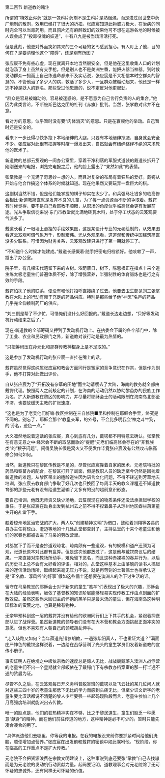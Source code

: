 

第二百节 新道教的赌注

所谓的“特效止泻药”就是一包鸦片药剂不是生鸦片是熟烟泡。而是进过润世堂中药厂炮制的散剂，效用已经打了很大的折扣。张应宸知道此物威力极大，在治病的同时完全可以当毒药用，而且鸦片还有麻醉致幻的效果他可不想在巡游各地的时候被人误会成了“投毒役魂的妖道”，十有八九是被当场活活打死。

但是此刻，他更对外面突如其来的三个可疑的乞丐感到担心。有人盯上了他，目的何在？是要清理他这个“障碍”，还是别有所图？

张应宸不免有些心虚，现在就离开本地当然很安全，但是他在这里收集人口的计划就泡汤了身上虽然有支手枪，但是别人也不是美洲生番，能把火器当神器。到时候发动群众一拥而上自己练逃命都来不及实话说，张应宸是不大相信本时空群众的智慧的。不管他治了多少人的病，救活了多少人，一旦群众被煽动起来，他还是一样逃不掉是妖人的罪名。那些受过他恩惠的，说不定反对他更起劲。

“群众是容易被煽动的，容易被迷惑的，是不愿意为自己言行负责的人的集合。”他因为此类言论，不断被斯巴达克团的社刊《赤旗》批判。当然，张掌教对此并不在意。

看对方的意思，似乎暂时没有要“肉体消灭”的意思。只是在寰觊他的举动。自己暂时还是安全的。

看来下一步还得尽快多抱下本地缙绅的大腿，只要有本地缙绅撑腰，自身就会安全不少。张应宸对此很有把握等时疫一爆发出来，自然就会有缙绅络绎不绝的来求教他的医术了。

新道教的总部云笈观的一间办公室里，穿着干净利落的军服式道装的戴道长拆开了刚刚送来的电报，浏览完电报之后，他的脸上露出了“果然如此”的表情。

张掌教是一个充满了奇思妙－想的人，而且对复杂的布局有着狂热的爱好。戴锷从开始与他合作搞这个体系的时候就知道。现在他果然又要玩弄一盘巨大的棋。

这副棋当然不错，但是他们能掌握的棋子却实在太少了。和兵强马壮钱多的临高修会相比·新道教简直就是发育不良的儿童，为了每一点资源而不断的争取着。戴锷有时候觉得，要不是自己看耶教不顺眼，从职场的角度似乎临高修会更有发展前途。光从争取信徒来说·东门市教堂就比满地砖瓦木料，处于停工状态的云笈观要气派多了。

戴道长看了一眼墙上悬挂的手绘效果图，这是某设计专业的元老绘制的，从效果图看这云笈观可谓气象万千，形制宏伟。光从外观来看，这道观和传统中国建筑简直没多少联系。可惜因为财务关系，云笈观改建只进行了第一期就停工了。

“不知道什么时候才能建成。”戴道长感慨着·随手把密电归档锁好。他咳嗽了一声，踱出了办公室。

院子里，有几棵宋代遗留下来的古树。浓荫蔽日，树下，陈思根正在指点十来个道生练太极老童生们普遍体质不好，除了增强营养，半强制性的体育锻炼也是行之有效的手段。

戴锷怕扰了他的联系，便没有和他打招呼直接绕了过去。他要去卫生部见刘三张掌教在大陆上的行动有赖于充足的药品供应。特别是那些给予他“神医”名声的药品·几乎完全仰赖制药厂的供应。

“刘三倒是帮了不少忙，可惜俺们没什么好回报的。”戴道长边走边想，“只好等发动机行动结束之后了。”

现在·新道教的全部筹码又押到了发动机行动上。在执委会下属的各个部门中，除了工业、农业和民政部门之外，新道教对该行动是最为热情的。

“只把筹码压在孙元化和那群传教神棍身上是不足取的。”

这是参加了发动机行动的张应宸一直挂在嘴上的话。

戴锷虽然觉得这纯属张应宸和教会方面同行是冤家的竞争意识在作祟，但是作为副手，他不打算对此做出评价。

自从张应宸为了“开拓没有杂草的田地”而主动请缨去了大陆，海南的教务就全部由戴锷代理。按照两人之前敲定的计划，在海南的活动仍然以协助黎苗办的民族工作为名，扩大新道教在黎区的影响力，并尽量将耶稣会士的活动限制在海南岛北部至不济，也要放缓天主教的扩张速度。

“这也是为了老吴他们好嘛·教区控制在三自修院■里和控制在耶稣会手里，终究是不同的。别忘了，耶稣会那个‘教皇亲军，的外号，不会比多明我会‘神之斗牛狗，的‘芳名，逊色一点。”

大义凛然地说着这话的张应宸，真心到底有几分，戴锷都不用特意去确认。张掌教在有意无意之中·经常会不断的取瑟而歌的“提醒”元老们临高修会存在的“非我族类”的“根子问题”。闹得吴院长很是窝火又不便发作毕竟张应宸没有公然攻击临高修会如何如何。

当然，新道教只在黎区传教是不足的，尽管张应宸靠着自家的医术、元老院特批的药品和黎苗办的配合，在黎区打开了局面，但是教职人员的缺乏至今仍然是困扰着新道教的难题。从黎区带出的适龄道生因为语言文化问题，不得不转送到芳草地去培训，张应宸去教育部门争取了好几次也只换回了每周半天的教义课程还不知道教育部的那些元老有没有给道生灌输了太多有的没的超前意识形态。

要自己培训，他既无师资又缺少场地，云笈观现在的物质条件还没法承担起学校的重任。于是张应宸在动身出发到杭州去之前不得不捏着鼻子从琼州地区癖些落第童生开的乩堂下手。

趁着琼州地区治安战的扩大，两人以“创建精神文明”为借口，鼓动着刘翔等各县的县办主任将琼山、澄迈等地的十几处乩堂都查封了，主持乩堂的十来个老童生和他们的家眷也都被丢进了马枭的劳改营里。

对乩堂下手而不是查抄道观琼北、琼南颇有一些道观，有的规模和道产还颇为可观，张道长原本对此都有盘算。但是这次他都放过了，这是他与戴锷商议后的结果。一来直接对宗教场所动手，难免留下恶名，而且这种赤裸裸的吞并行为，以后的历史书上总不会有太好看的评语。相对的，乩堂这种基本上由落魄的读书人搞起来的迷信活动场所，取缔起来毫无压力不说，就是再苛刻的土著儒士也得承认这是“正名教、淳风俗”的好事ˉ假如这些儒士还想要在澳洲人的治下讨生活的话。

留守在马枭教堂的耶稣会士对于新来的童生“羔羊”们表现出了极大的兴趣，耶稣会在大陆的经验表明，皈依了基督教的知识阶层能够轻易实现传教工作由点到面的扩散效应。虽然这些尚未回归主的怀抱的羔羊只是最末流的童生，但在海南岛这种明国标准的蛮荒之地，也算是稀有物种。

无奈早预料到这一层的戴锷并没有给他的欧洲同行们上下其手的机会，紧跟着押送部队进了战俘营。虽然新道教的领导者们没有在大本营和教会方面挑起正面冲突的意愿，但也不喜欢有人朝自己的领域胡乱伸手。

“走入歧路又如何？当年薛道光错参胡教，一遇张紫阳真人，不也重证大道？”满面庄严神色的戴锷这样说着，一边给在战俘营剃了光头的童生学员们发着新道教的宣传小册子。

事实证明人在绝境之中皈依宗教的速度总是惊人无比，战战兢兢落入澳洲人战俘营的老童生们不出一个星期就全部皈依在了戴锷门下有宗教办档案室的那一打半通不通的贽启为证。

尽管不久之后，在云笈观每日开义务科普脱盲班的戴锷以及飞云社的某几位闲人就对这些三四十岁的老童生那低下无比的学力而感到头痛无比，但至少识文断字的老童生要比汉话都说不清楚的黎人少年要强一些起码现阶段而言，老童生参加上几个月高强度培训就能派出去传教。

唯一的缺点是，他们的狂热精神实在不够，比之于黎民道生，童生们缺乏一种愿意“献身”的精神，而在他们前往传道的地方，这种精神是必不可少的。暂时只能先凑合凑合的用了。

“具体派遣他们去哪里，你等我的电报。在我的电报没来前你要抓紧时间给他们洗脑，顺便增加点营养。”张应宸在出发前和戴锷的密谈中如此嘱咐他。“现阶段，你在临高的工作重点不是扩大传教。”

元老院不会把资源浪费在宗教文明建设上，这种事说到底还要张“掌教”自己去找辙而是为元老院的发动机行动贡献力量。起码要证明，道教理事会对元老院除了无可怀疑的忠诚外，还有同样无可怀疑的价值。

